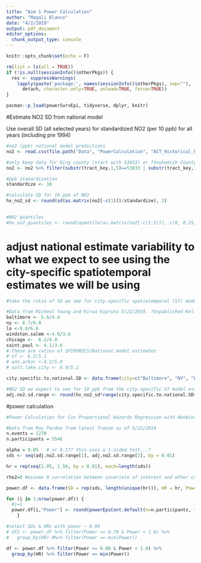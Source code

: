 ```yaml
---
title: "Aim 1 Power Calculation"
author: "Magali Blanco"
date: "4/2/2019"
output: pdf_document
editor_options: 
  chunk_output_type: console
---
```


```r
knitr::opts_chunk$set(echo = F)

rm(list = ls(all = TRUE))
if (!is.null(sessionInfo()$otherPkgs)) {
  res <- suppressWarnings(
    lapply(paste('package:', names(sessionInfo()$otherPkgs), sep=""),
      detach, character.only=TRUE, unload=TRUE, force=TRUE))
}

pacman::p_load(powerSurvEpi, tidyverse, dplyr, knitr)

```

#Estimate NO2 SD from national model 

Use overall SD (all selected years) for standardized NO2 (per 10 ppb) for all years (including pre 1994)

```r
#no2 (ppb) national model predictions
no2 <- read.csv(file.path("Data", "PowerCalculation", "ACT_Historical_NO2_tr0062.csv"))

#only keep data for King county (start with 53033) or ?Snohomish County (starts with 53061) 
no2 <- no2 %>% filter(substr(tract_key,1,5)==53033 | substr(tract_key,1,5)==53061) 

#ppb stanardization
standardize <- 10

#calculate SD for 10 ppb of NO2
hx_no2_sd <- round(sd(as.matrix(no2[-c(1)])/standardize), 2)

 
#NO2 quantiles 
#hx_no2_quantiles <- round(quantile(as.matrix(no2[-c(1:5)]), c(0, 0.25, 0.5, 0.75, 1)), 1)     

```

# adjust national estimate variability to what we expect to see using the city-specific spatiotemporal estimates we will be using

```r
#take the ratio of SD we see for city-specific spatiotemporal (ST) models to the SD we see for national ST model. 

#Data from Micheal Young and Kirwa Kipruto 5/22/2019. ?Unpublished Keller 2015 data?
baltimore <- 5.6/4.4
ny <- 8.7/6.8
la <-9.8/6.6
windston.salem <-4.0/3.6
chicago <-  6.2/4.0
saint.paul <- 4.1/3.6
# these are ratios of SPIROMICS/National model estimates
# sf <- 6.2/5.1
# ann.arbor <-4.2/5.0
# salt.lake.city <- 8.9/5.2

city.specific.to.national.SD <- data.frame(city=c("Baltimore", "NY", "LA", "Windston-Salem", "Chicago", "Saint Paul"), SD_ratio = c(baltimore, ny, la, windston.salem, chicago, saint.paul)  )

```

```r
#NO2 SD we expect to see for 10 ppb from the city-specific ST model estimates
adj.no2.sd.range <- round(hx_no2_sd*range(city.specific.to.national.SD$SD_ratio),2) #0.58, 0.81

```

#power calculation

```r
#Power Calculation for Cox Proportional Hazards Regression with Nonbinary Covariates for Epidemiological Studies https://cran.r-project.org/web/packages/powerSurvEpi/powerSurvEpi.pdf 

#Data from Roy Pardee from latest freeze as of 5/22/2019
n.events = 1270             
n.participants = 5546        

alpha = 0.05   # or 0.1?? this uses a 1-sided test...?
sds <- seq(adj.no2.sd.range[1], adj.no2.sd.range[2], by = 0.01)

hr = rep(seq(1.05, 1.50, by = 0.01), each=length(sds))

rho2=0 #assume 0 correlation between covariate of interest and other covariates"

power.df <- data.frame(SD = rep(sds, length(unique(hr))), HR = hr, Power=NA)

for (i in 1:nrow(power.df)) {
  #i=1
  power.df[i,"Power"] <- round(powerEpiCont.default(n=n.participants, theta = power.df$HR[i], sigma2 = power.df$SD[i]^2, psi=(n.events/n.participants), rho2 = rho2, alpha = alpha), 2)
    }

#select SDs & HRs with power ~ 0.80 
# df2 <- power.df %>% filter(Power >= 0.70 & Power < 1.0) %>%
#   group_by(HR) #%>% filter(Power == min(Power))

df <- power.df %>% filter(Power >= 0.80 & Power < 1.0) %>%
  group_by(HR) %>% filter(Power == min(Power))

  
```






 





 
